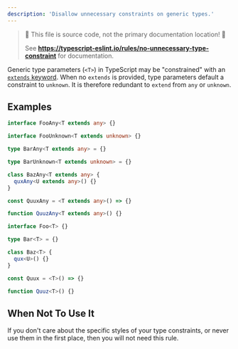```yaml
---
description: 'Disallow unnecessary constraints on generic types.'
---
```



> 🛑 This file is source code, not the primary documentation location! 🛑
>
> See **https://typescript-eslint.io/rules/no-unnecessary-type-constraint** for documentation.

Generic type parameters (`<T>`) in TypeScript may be "constrained" with an [`extends` keyword](https://www.typescriptlang.org/docs/handbook/generics.html#generic-constraints).
When no `extends` is provided, type parameters default a constraint to `unknown`.
It is therefore redundant to `extend` from `any` or `unknown`.

## Examples

<Tabs>
<TabItem value="❌ Incorrect">

```ts
interface FooAny<T extends any> {}

interface FooUnknown<T extends unknown> {}

type BarAny<T extends any> = {}

type BarUnknown<T extends unknown> = {}

class BazAny<T extends any> {
  quxAny<U extends any>() {}
}

const QuuxAny = <T extends any>() => {}

function QuuzAny<T extends any>() {}
```

</TabItem>
<TabItem value="✅ Correct">

```ts
interface Foo<T> {}

type Bar<T> = {}

class Baz<T> {
  qux<U>() {}
}

const Quux = <T>() => {}

function Quuz<T>() {}
```

</TabItem>
</Tabs>

## When Not To Use It

If you don't care about the specific styles of your type constraints, or never use them in the first place, then you will not need this rule.
